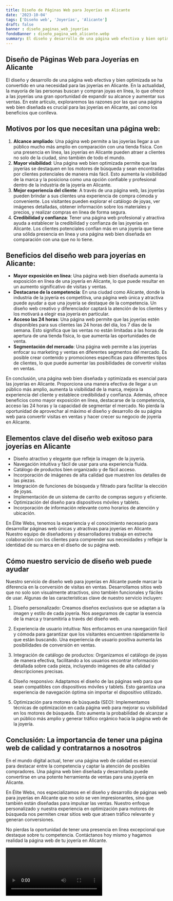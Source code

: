 ```yaml
---
title: Diseño de Páginas Web para Joyerías en Alicante
date: '2023-10-04'
tags: ['Diseño web', 'Joyerías', 'Alicante']
draft: false
banner : diseño_paginas_web_joyerías
fondoBanner : diseño_pagina_web_alicante.webp
summary: El diseño y desarrollo de una página web efectiva y bien optimizada se ha convertido en una necesidad para las joyerías en Alicante. En la actualidad, la mayoría de las personas buscan y compran joyas en línea, lo que ofrece a las joyerías una gran oportunidad de expandir su alcance y aumentar sus ventas. En este artículo, exploraremos las razones por las que una página web bien diseñada es crucial para las joyerías en Alicante, así como los beneficios que conlleva.
---
```


## Diseño de Páginas Web para Joyerías en Alicante

El diseño y desarrollo de una página web efectiva y bien optimizada se ha convertido en una necesidad para las joyerías en Alicante. En la actualidad, la mayoría de las personas buscan y compran joyas en línea, lo que ofrece a las joyerías una gran oportunidad de expandir su alcance y aumentar sus ventas. En este artículo, exploraremos las razones por las que una página web bien diseñada es crucial para las joyerías en Alicante, así como los beneficios que conlleva.

## Motivos por los que necesitan una página web:

1. **Alcance ampliado**: Una página web permite a las joyerías llegar a un público mucho más amplio en comparación con una tienda física. Con una presencia en línea, las joyerías en Alicante pueden atraer a clientes no solo de la ciudad, sino también de todo el mundo.
2. **Mayor visibilidad**: Una página web bien optimizada permite que las joyerías se destaquen en los motores de búsqueda y sean encontradas por clientes potenciales de manera más fácil. Esto aumenta la visibilidad de la marca y la posiciona como una opción confiable y profesional dentro de la industria de la joyería en Alicante.
3. **Mejor experiencia del cliente**: A través de una página web, las joyerías pueden brindar a sus clientes una experiencia de compra cómoda y conveniente. Los visitantes pueden explorar el catálogo de joyas, ver imágenes detalladas, obtener información sobre los materiales y precios, y realizar compras en línea de forma segura.
4. **Credibilidad y confianza**: Tener una página web profesional y atractiva ayuda a establecer la credibilidad y confianza de las joyerías en Alicante. Los clientes potenciales confían más en una joyería que tiene una sólida presencia en línea y una página web bien diseñada en comparación con una que no lo tiene.

## Beneficios del diseño web para joyerías en Alicante:

- **Mayor exposición en línea**: Una página web bien diseñada aumenta la exposición en línea de una joyería en Alicante, lo que puede resultar en un aumento significativo de visitas y ventas.
- **Destacarse de la competencia**: En una ciudad como Alicante, donde la industria de la joyería es competitiva, una página web única y atractiva puede ayudar a que una joyería se destaque de la competencia. Un diseño web creativo y diferenciador captará la atención de los clientes y los motivará a elegir esa joyería en particular.
- **Acceso las 24 horas**: Una página web permite que las joyerías estén disponibles para sus clientes las 24 horas del día, los 7 días de la semana. Esto significa que las ventas no están limitadas a las horas de apertura de una tienda física, lo que aumenta las oportunidades de venta.
- **Segmentación del mercado**: Una página web permite a las joyerías enfocar su marketing y ventas en diferentes segmentos del mercado. Es posible crear contenido y promociones específicas para diferentes tipos de clientes, lo que puede aumentar las posibilidades de convertir visitas en ventas.

En conclusión, una página web bien diseñada y optimizada es esencial para las joyerías en Alicante. Proporciona una manera efectiva de llegar a un público más amplio, aumenta la visibilidad de la marca, mejora la experiencia del cliente y establece credibilidad y confianza. Además, ofrece beneficios como mayor exposición en línea, destacarse de la competencia, acceso las 24 horas y la capacidad de segmentar el mercado. No pierda la oportunidad de aprovechar al máximo el diseño y desarrollo de su página web para convertir visitas en ventas y hacer crecer su negocio de joyería en Alicante.

<GifSeo />

<Cta />

## Elementos clave del diseño web exitoso para joyerías en Alicante

- Diseño atractivo y elegante que refleje la imagen de la joyería.
- Navegación intuitiva y fácil de usar para una experiencia fluida.
- Catálogo de productos bien organizado y de fácil acceso.
- Incorporación de imágenes de alta calidad que muestren los detalles de las piezas.
- Integración de funciones de búsqueda y filtrado para facilitar la elección de joyas.
- Implementación de un sistema de carrito de compras seguro y eficiente.
- Optimización del diseño para dispositivos móviles y tablets.
- Incorporación de información relevante como horarios de atención y ubicación.

En Élite Webs, tenemos la experiencia y el conocimiento necesario para desarrollar páginas web únicas y atractivas para joyerías en Alicante. Nuestro equipo de diseñadores y desarrolladores trabaja en estrecha colaboración con los clientes para comprender sus necesidades y reflejar la identidad de su marca en el diseño de su página web.

## Cómo nuestro servicio de diseño web puede ayudar

Nuestro servicio de diseño web para joyerías en Alicante puede marcar la diferencia en la conversión de visitas en ventas. Desarrollamos sitios web que no solo son visualmente atractivos, sino también funcionales y fáciles de usar. Algunas de las características clave de nuestro servicio incluyen:

1. Diseño personalizado: Creamos diseños exclusivos que se adaptan a la imagen y estilo de cada joyería. Nos aseguramos de captar la esencia de la marca y transmitirla a través del diseño web.

2. Experiencia de usuario intuitiva: Nos enfocamos en una navegación fácil y cómoda para garantizar que los visitantes encuentren rápidamente lo que están buscando. Una experiencia de usuario positiva aumenta las posibilidades de conversión en ventas.

3. Integración de catálogo de productos: Organizamos el catálogo de joyas de manera efectiva, facilitando a los usuarios encontrar información detallada sobre cada pieza, incluyendo imágenes de alta calidad y descripciones precisas.

4. Diseño responsivo: Adaptamos el diseño de las páginas web para que sean compatibles con dispositivos móviles y tablets. Esto garantiza una experiencia de navegación óptima sin importar el dispositivo utilizado.

5. Optimización para motores de búsqueda (SEO): Implementamos técnicas de optimización en cada página web para mejorar su visibilidad en los motores de búsqueda. Esto aumenta la probabilidad de alcanzar a un público más amplio y generar tráfico orgánico hacia la página web de la joyería.

## Conclusión: La importancia de tener una página web de calidad y contratarnos a nosotros

En el mundo digital actual, tener una página web de calidad es esencial para destacar entre la competencia y captar la atención de posibles compradores. Una página web bien diseñada y desarrollada puede convertirse en una potente herramienta de ventas para una joyería en Alicante.

En Élite Webs, nos especializamos en el diseño y desarrollo de páginas web para joyerías en Alicante que no solo se ven impresionantes, sino que también están diseñadas para impulsar las ventas. Nuestro enfoque personalizado y nuestra experiencia en optimización para motores de búsqueda nos permiten crear sitios web que atraen tráfico relevante y generan conversiones.

No pierdas la oportunidad de tener una presencia en línea excepcional que destaque sobre tu competencia. Contáctanos hoy mismo y hagamos realidad la página web de tu joyería en Alicante.

<Video />

<CtaBot job='Joyerías' city='Alicante'/>

<Gmaps query='Alicante+españa+maps' />